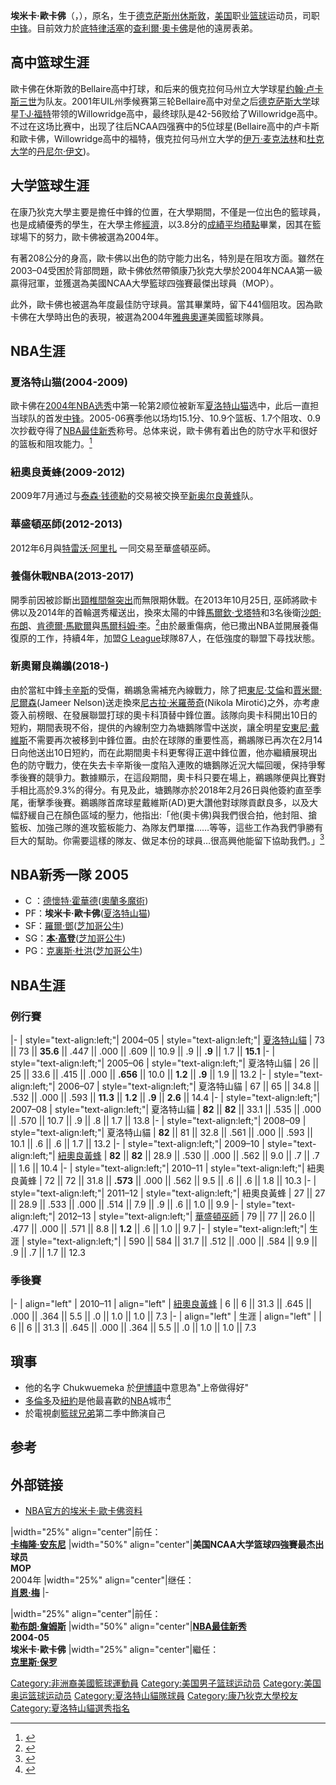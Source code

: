 {{noteTA
|G1=NBA
}}
{{Infobox NBA Player
| name = 艾美卡·歐卡佛<br/>{{lang|en|Emeka Okafor}}
| image = Emeka Okafor Washington at Orlando 002.jpg
| image_size = 
| caption =
| position = [[中鋒|中鋒]]
| height_ft = 6
| height_in = 10
| weight_lb = 255
| league = [[韓國籃球聯賽|韓國籃球聯賽]]
| team = 蔚山現代太陽神
| number = 50
| nationality = {{USA}}
| birth_date = {{birth date and age|mf=yes|1982|9|28}}
| birth_place = {{USA}}[[德克萨斯州|德克萨斯州]][[休斯敦|休斯敦]]
| highschool = Bellaire high school
| college = [[康涅狄格大学|康涅狄格大学]]
| draft_round = 1
| draft_pick  = 2
| draft_year = 2004
| draft_team = [[夏洛特山猫|夏洛特山猫]]
| career_start = 2004
| career_end   = 
| years1       = {{nbay|2004|start}}–{{nbay|2008|end}}
| team1        = [[夏洛特山貓|夏洛特山貓]]
| years2       = {{nbay|2009|start}}–
{{nbay|2011|end}}
| team2        = [[紐澳良黃蜂|紐澳良黃蜂]]
| years3       = {{nbay|2012|start}}–
{{nbay|2012|end}}
| team3        = [[華盛頓巫師|華盛頓巫師]]
| years4 = 2017–2018
| team4 = {{link-en|Delaware 87ers}}
| years5 = {{nbay|2017|end}}
| team5 = 新奥尔良鹈鹕
| team6 = [[蔚山現代太陽神|蔚山現代太陽神]]
| years6 = 2019–至今
| highlights = <nowiki></nowiki>
| awards = *[[NBA最佳新秀|NBA最佳新秀]]：[[2004-05_NBA賽季|2005]]
*[[NBA最佳新秀陣容|最佳新秀陣容第一隊]]：[[2004-05_NBA賽季|2005]]
*[[2004年夏季奧林匹克運動會|夏季奧運]]銅牌：2004
| letter       = o
| bbr          = okafoem01
| profile      = emeka_okafor
}}

'''埃米卡·歐卡佛'''（{{lang-en|'''Emeka Okafor'''}}，{{bd|1982年|9月28日|||Okafor}}），原名{{lang|en|'''Chukwuemeka Noubuisi Okafor'''}}，生于[[德克萨斯州|德克萨斯州]][[休斯敦|休斯敦]]，[[美国|美国]]职业[[篮球|篮球]]运动员，司职[[中锋|中锋]]。目前效力於[[底特律活塞|底特律活塞]]的[[查利爾·奧卡佛|查利爾·奧卡佛]]是他的遠房表弟。

== 高中篮球生涯 ==
歐卡佛在休斯敦的Bellaire高中打球，和后来的俄克拉何马州立大学球星[[约翰·卢卡斯三世|约翰·卢卡斯三世]]为队友。2001年UIL州季候赛第三轮Bellaire高中对垒之后[[德克萨斯大学|德克萨斯大学]]球星[[T·J·福特|T·J·福特]]带领的Willowridge高中，最终球队是42-56败给了Willowridge高中。不过在这场比赛中，出现了往后NCAA四强赛中的5位球星(Bellaire高中的卢卡斯和歐卡佛，Willowridge高中的福特，俄克拉何马州立大学的[[伊万·麦克法林|伊万·麦克法林]]和[[杜克大学|杜克大学]]的[[丹尼尔·伊文|丹尼尔·伊文]])。

== 大学篮球生涯 ==
在康乃狄克大學主要是擔任中鋒的位置，在大學期間，不僅是一位出色的籃球員，也是成績優秀的學生，在大學主修[[經濟|經濟]]，以3.8分的[[成績平均積點|成績平均積點]]畢業，因其在籃球場下的努力，歐卡佛被選為2004年{{link-en|Academic All-America|Academic All-America}}。

有著208公分的身高，歐卡佛以出色的防守能力出名，特別是在阻攻方面。雖然在2003–04受困於背部問題，歐卡佛依然帶領康乃狄克大學於2004年NCAA第一級贏得冠軍，並獲選為美國NCAA大學籃球四強賽最傑出球員（MOP）。

此外，歐卡佛也被{{link-en|NABC|National Association of Basketball Coaches}}選為年度最佳防守球員。當其畢業時，留下441個阻攻。因為歐卡佛在大學時出色的表現，被選為2004年[[2004年夏季奥林匹克运动会|雅典奧運]]美國籃球隊員。

== NBA生涯 ==
===夏洛特山猫(2004-2009)===
歐卡佛在[[2004年NBA选秀|2004年NBA选秀]]中第一轮第2顺位被新军[[夏洛特山猫|夏洛特山猫]]选中，此后一直担当球队的首发[[中锋|中锋]]。2005-06赛季他以场均15.1分、10.9个篮板、1.7个阻攻、0.9次抄截夺得了[[NBA最佳新秀|NBA最佳新秀]]称号。总体来说，歐卡佛有着出色的防守水平和很好的篮板和阻攻能力。<ref>{{Cite web |url=http://www.nba.com/playerfile/emeka_okafor/ |title=存档副本 |accessdate=2006-11-14 |archive-date=2008-04-08 |archive-url=https://web.archive.org/web/20080408212835/http://www.nba.com/playerfile/emeka_okafor/ |dead-url=no }}</ref>
===紐奧良黃蜂(2009-2012)===
2009年7月通过与[[泰森·钱德勒|泰森·钱德勒]]的交易被交换至[[新奥尔良黄蜂|新奥尔良黄蜂]]队。
===華盛頓巫師(2012-2013)===
2012年6月與[[特雷沃·阿里扎|特雷沃·阿里扎]] 一同交易至華盛頓巫師。
===養傷休戰NBA(2013-2017)===
開季前因被診斷出[[頸椎間盤突出|頸椎間盤突出]]而無限期休戰。在2013年10月25日, 巫師將歐卡佛以及2014年的首輪選秀權送出，換來太陽的中鋒[[馬爾欽·戈塔特|馬爾欽·戈塔特]]和3名後衛[[香农·布朗|沙朗·布朗]]、[[肯德爾·馬歇爾|肯德爾·馬歇爾]]與[[馬爾科姆·李|馬爾科姆·李]]。<ref>{{Cite web |url=http://espn.go.com/nba/story/_/id/9879312/washington-wizards-reach-deal-marcin-gortat-shannon-brown-kendall-marshall-malcolm-lee-washington-wizards-emeka-okafor-pick |title=Wizards get Gortat for Okafor, pick |accessdate=2013-11-26 |archive-date=2016-07-06 |archive-url=https://web.archive.org/web/20160706131335/http://espn.go.com/nba/story/_/id/9879312/washington-wizards-reach-deal-marcin-gortat-shannon-brown-kendall-marshall-malcolm-lee-washington-wizards-emeka-okafor-pick |dead-url=no }}</ref>由於嚴重傷病，他已撒出NBA並開展養傷復原的工作，持續4年，加盟[[G_League|G League]]球隊87人，在低強度的聯盟下尋找狀態。

===新奧爾良鵜鶘(2018-)===
由於當紅中鋒[[卡辛斯|卡辛斯]]的受傷，鵜鶘急需補充內線戰力，除了把[[東尼·艾倫|東尼·艾倫]]和[[賈米爾·尼爾森|賈米爾·尼爾森]](Jameer Nelson)送走換來[[尼古拉·米羅蒂奇|尼古拉·米羅蒂奇]](Nikola Mirotić)之外，亦考慮簽入前榜眼、在發展聯盟打球的奧卡科頂替中鋒位置。該隊向奧卡科開出10日的短約，期間表現不俗，提供的內線制空力為塘鵝隊雪中送炭，讓全明星[[安東尼·戴維斯|安東尼·戴維斯]]不需要再次被移到中鋒位置。由於在球隊的重要性高，鵜鶘隊已再次在2月14日向他送出10日短約，而在此期間奧卡科更奪得正選中鋒位置，他亦繼續展現出色的防守戰力，使在失去卡辛斯後一度陷入連敗的塘鵝隊近況大幅回暖，保持爭奪季後賽的競爭力。數據顯示，在這段期間，奧卡科只要在場上，鵜鶘隊便與比賽對手相比高於9.3%的得分。有見及此，塘鵝隊亦於2018年2月26日與他簽約直至季尾，衝擊季後賽。鵜鶘隊首席球星戴維斯(AD)更大讚他對球隊貢獻良多，以及大幅舒緩自己在顏色區域的壓力，他指出:「他(奧卡佛)與我們很合拍，他封阻、搶籃板、加強己隊的進攻籃板能力、為隊友們單擋……等等，這些工作為我們爭勝有巨大的幫助。你需要這樣的隊友、做足本份的球員…很高興他能留下協助我們。」<ref name="blea_Peli">{{Cite web
| title = Pelicans Rumored to Sign Emeka Okafor for Remainder of Season
| last = Conway
| first = Tyler
| work = Bleacher Report
| accessdate = 2018-02-27
| url = http://bleacherreport.com/articles/2761557-pelicans-rumored-to-sign-emeka-okafor-for-remainder-of-season
| archive-date = 2019-12-03
| archive-url = https://web.archive.org/web/20191203014551/https://bleacherreport.com/articles/2761557-pelicans-rumored-to-sign-emeka-okafor-for-remainder-of-season
| dead-url = no
}}</ref>

== NBA新秀一隊 2005 ==
*C ：[[德懷特·霍華德|德懷特·霍華德]]([[奧蘭多魔術|奧蘭多魔術]])
*PF：'''埃米卡·歐卡佛'''([[夏洛特山猫|夏洛特山猫]])
*SF：[[羅爾·鄧|羅爾·鄧]]([[芝加哥公牛|芝加哥公牛]])
*SG：'''[[本·高登|本·高登]]'''([[芝加哥公牛|芝加哥公牛]])
*PG：[[克裏斯·杜洪|克裏斯·杜洪]]([[芝加哥公牛|芝加哥公牛]])

== NBA生涯 ==
=== 例行賽 === 
{{NBA player statistics start}}
|-
| style="text-align:left;"| 2004–05 
| style="text-align:left;"| [[夏洛特山貓|夏洛特山貓]]
| 73 || 73 || '''35.6''' || .447 || .000 || .609 || 10.9 || .9 || '''.9''' || 1.7 || '''15.1'''
|-
| style="text-align:left;"| 2005–06 
| style="text-align:left;"| 夏洛特山貓
| 26 || 25 || 33.6 || .415 || .000 || '''.656''' || 10.0 || '''1.2''' || '''.9''' || 1.9 || 13.2
|-
| style="text-align:left;"| 2006–07 
| style="text-align:left;"| 夏洛特山貓
| 67 || 65 || 34.8 || .532 || .000 || .593 || '''11.3''' || '''1.2''' || '''.9''' || '''2.6''' || 14.4
|-
| style="text-align:left;"| 2007–08 
| style="text-align:left;"| 夏洛特山貓
| '''82''' || '''82''' || 33.1 || .535 || .000 || .570 || 10.7 || .9 || .8 || 1.7 || 13.8
|-
| style="text-align:left;"| 2008–09 
| style="text-align:left;"| 夏洛特山貓
| '''82''' || 81 || 32.8 || .561 || .000 || .593 || 10.1 || .6 || .6 || 1.7 || 13.2
|-
| style="text-align:left;"| 2009–10 
| style="text-align:left;"| [[紐奧良黃蜂|紐奧良黃蜂]]
| '''82''' || '''82''' || 28.9 || .530 || .000 || .562 || 9.0 || .7 || .7 || 1.6 || 10.4
|-
| style="text-align:left;"| 2010–11
| style="text-align:left;"| 紐奧良黃蜂
| 72 || 72 || 31.8 || '''.573''' || .000 || .562 || 9.5 || .6 || .6 || 1.8 || 10.3
|-
| style="text-align:left;"| 2011–12 
| style="text-align:left;"| 紐奧良黃蜂
| 27 || 27 || 28.9 || .533 || .000 || .514 || 7.9 || .9 || .6 || 1.0 || 9.9
|-
| style="text-align:left;"| 2012–13 
| style="text-align:left;"| [[華盛頓巫師|華盛頓巫師]]
| 79 || 77 || 26.0 || .477 || .000 || .571 || 8.8 || '''1.2''' || .6 || 1.0 || 9.7
|-
| style="text-align:left;"| 生涯
| style="text-align:left;"| 
| 590 || 584 || 31.7 || .512 || .000 || .584 || 9.9 || .9 || .7 || 1.7 || 12.3
{{s-end}}

=== 季後賽 ===
{{NBA player statistics start}}
|-
| align="left" | 2010–11
| align="left" | [[紐奧良黃蜂|紐奧良黃蜂]]
| 6 || 6 || 31.3 || .645 || .000 || .364 || 5.5 || .0 || 1.0 || 1.0 || 7.3
|-
| align="left" | 生涯
| align="left" | 
| 6 || 6 || 31.3 || .645 || .000 || .364 || 5.5 || .0 || 1.0 || 1.0 || 7.3
{{s-end}}

== 瑣事 ==
*他的名字 Chukwuemeka 於[[伊博語|伊博語]]中意思為"上帝做得好" 
*[[多倫多|多倫多]]及[[紐約|紐約]]是他最喜歡的[[NBA|NBA]]城市<ref>{{cite web |url=http://www.nba.com/bobcats/news/okafor_chat051031.html |title=Chat Transcript: Emeka Okafor |publisher=NBA.com |date= |accessdate=2010-12-29 |deadurl=yes |archiveurl=https://web.archive.org/web/20101201122530/http://www.nba.com/bobcats/news/okafor_chat051031.html |archivedate=2010-12-01 }}</ref>
* 於電視劇[[籃球兄弟|籃球兄弟]]第二季中飾演自己

== 参考 ==
<references/>

== 外部链接 ==
* [http://www.nba.com/playerfile/emeka_okafor/ NBA官方的埃米卡·歐卡佛资料] {{Wayback|url=http://www.nba.com/playerfile/emeka_okafor/ |date=20080408212835 }}

{{start box}}
|width="25%" align="center"|前任：<br />'''[[卡梅隆·安东尼|卡梅隆·安东尼]]'''
|width="50%" align="center"|'''美国NCAA大学篮球四強賽最杰出球员<br />MOP'''<br />2004年
|width="25%" align="center"|继任：<br />'''[[肖恩·梅|肖恩·梅]]'''
|-
{{end box}}

{{start box}}
|width="25%" align="center"|前任：<br />'''[[勒布朗·詹姆斯|勒布朗·詹姆斯]]'''
|width="50%" align="center"|'''[[NBA最佳新秀|NBA最佳新秀]]'''<br />'''2004-05'''<br />'''埃米卡·歐卡佛'''
|width="25%" align="center"|繼任：<br />'''[[克里斯·保罗|克里斯·保罗]]'''
{{end box}}

{{NABC年度最佳球员}}
{{NABC年度最佳防守球员}}
{{皮特·纽厄尔最佳内线球员奖}}
{{NCAA一级男子篮球锦标赛最杰出球员}}
{{大东联盟年度最佳男子篮球运动员}}
{{2004 NBA Draft}}
{{NBA年度最佳新秀}}
{{2004年夏季奥运会美国男子篮球阵容}}

{{Authority control}}
{{DEFAULTSORT:Okafor, Emeka}}
[[Category:非洲裔美國籃球運動員|Category:非洲裔美國籃球運動員]]
[[Category:美国男子篮球运动员|Category:美国男子篮球运动员]]
[[Category:美国奥运篮球运动员|Category:美国奥运篮球运动员]]
[[Category:夏洛特山貓隊球員|Category:夏洛特山貓隊球員]]
[[Category:康乃狄克大學校友|Category:康乃狄克大學校友]]
[[Category:夏洛特山貓選秀指名|Category:夏洛特山貓選秀指名]]